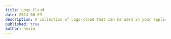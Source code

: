 ```yaml
---
title: Logo Cloud
date: 2024-08-09
description: A collection of Logo-cloud that can be used in your application
published: true
author: hevin
---
```


<ComponentPreview title="Logo-cloud with gradient" name="logo-cloud-six" />

<Separator />

<ComponentPreview
  title="Dua lipa's favourite logo-cloud"
  name="logo-cloud-seven"
/>

<Separator />

<ComponentPreview
  title="Logo-cloud with marquee & background"
  name="logo-cloud-five"
/>

<Separator />

<ComponentPreview title="Logo-cloud with marquee" name="logo-cloud-four" />

<Separator />

<ComponentPreview
  title="Logo-cloud with hover effect"
  name="logo-cloud-three"
/>

<Separator />

<ComponentPreview
  title="Logo-cloud with colorful logos"
  name="logo-cloud-two"
/>

<Separator />

<ComponentPreview title="Simple logo-cloud" name="logo-cloud-one" />
